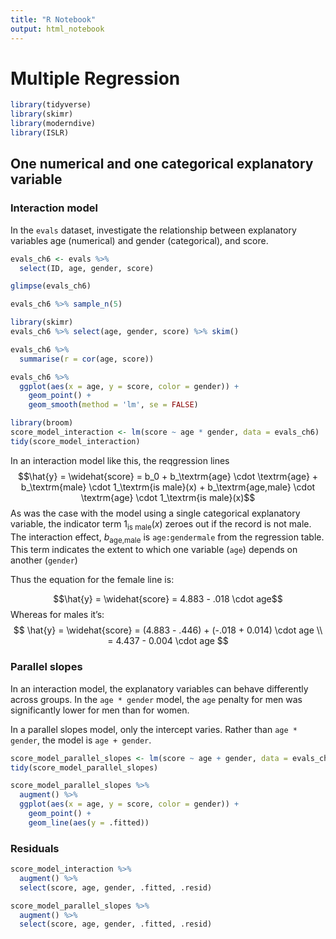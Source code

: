 ```yaml
---
title: "R Notebook"
output: html_notebook
---
```

# Multiple Regression

```r
library(tidyverse)
library(skimr)
library(moderndive)
library(ISLR)
```

## One numerical and one categorical explanatory variable

### Interaction model

In the `evals` dataset, investigate the relationship between explanatory variables age (numerical) and gender (categorical), and score.

```r
evals_ch6 <- evals %>% 
  select(ID, age, gender, score)

glimpse(evals_ch6)
```
```r
evals_ch6 %>% sample_n(5)
```
```r
library(skimr)
evals_ch6 %>% select(age, gender, score) %>% skim()
```
```r
evals_ch6 %>% 
  summarise(r = cor(age, score))
```
```r
evals_ch6 %>% 
  ggplot(aes(x = age, y = score, color = gender)) +
    geom_point() +
    geom_smooth(method = 'lm', se = FALSE)
```

```r
library(broom)
score_model_interaction <- lm(score ~ age * gender, data = evals_ch6)
tidy(score_model_interaction)
```
In an interaction model like this, the reqgression lines
$$\hat{y} = \widehat{score} = b_0 + b_\textrm{age} \cdot \textrm{age} + b_\textrm{male} \cdot 1_\textrm{is male}(x) + b_\textrm{age,male} \cdot \textrm{age} \cdot 1_\textrm{is male}(x)$$
As was the case with the model using a single categorical explanatory variable, the indicator term $1_\textrm{is male}(x)$ zeroes out if the record is not male. The interaction effect, $b_\textrm{age,male}$ is `age:gendermale` from the regression table. This term indicates the extent to which one variable (`age`) depends on another (`gender`)

Thus the equation for the female line is:

$$\hat{y} = \widehat{score} = 4.883 - .018 \cdot age$$
Whereas for males it's:
$$
\hat{y} = \widehat{score} = (4.883 - .446) + (-.018 + 0.014) \cdot age \\
= 4.437 - 0.004 \cdot age
$$

### Parallel slopes

In an interaction model, the explanatory variables can behave differently across groups. In the `age * gender` model, the `age` penalty for men was significantly lower for men than for women.

In a parallel slopes model, only the intercept varies. Rather than `age * gender`, the model is `age + gender`.

```r
score_model_parallel_slopes <- lm(score ~ age + gender, data = evals_ch6)
tidy(score_model_parallel_slopes)
```

```r
score_model_parallel_slopes %>% 
  augment() %>% 
  ggplot(aes(x = age, y = score, color = gender)) +
    geom_point() +
    geom_line(aes(y = .fitted))
```

### Residuals

```r
score_model_interaction %>% 
  augment() %>% 
  select(score, age, gender, .fitted, .resid)
```

```r
score_model_parallel_slopes %>% 
  augment() %>% 
  select(score, age, gender, .fitted, .resid)
```


